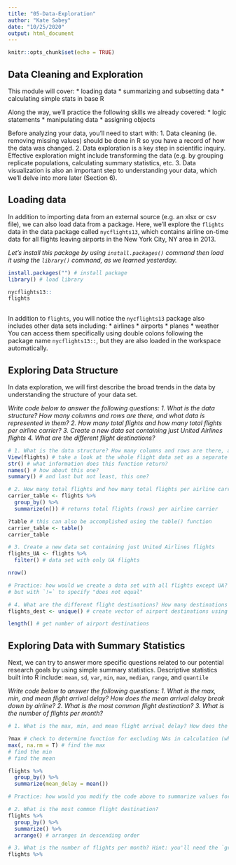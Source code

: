 ```yaml
---
title: "05-Data-Exploration"
author: "Kate Sabey"
date: "10/25/2020"
output: html_document
---
```


```r
knitr::opts_chunk$set(echo = TRUE)
```

## Data Cleaning and Exploration

This module will cover:
* loading data
* summarizing and subsetting data
* calculating simple stats in base R

Along the way, we'll practice the following skills we already covered:
*	logic statements
*	manipulating data
*	assigning objects

Before analyzing your data, you'll need to start with:
1. Data cleaning (ie. removing missing values) should be done in R so you have a record of how the data was changed. 
2. Data exploration is a key step in scientific inquiry. Effective exploration might include transforming the data
   (e.g. by grouping replicate populations, calculating summary statistics, etc. 
3. Data visualization is also an important step to understanding your data, which we'll delve into more later (Section 6).

## Loading data

In addition to importing data from an external source (e.g. an xlsx or csv file), we can also load data from a package. Here, we'll explore the `flights` data in the data package called `nycflights13`, which contains airline on-time data for all flights leaving airports in the New York City, NY area in 2013.

*Let's install this package by using `install.packages()` command then load it using the `library()` command, as we learned yesterday.*

```r

install.packages("") # install package
library() # load library

nycflights13::
flights  
  
```

In addition to `flights`, you will notice the `nycflights13` package also includes other data sets including:
*	airlines
*	airports
*	planes
*	weather
You can access them specifically using double colons following the package name `nycflights13::`, but they are also loaded in the workspace automatically.

## Exploring Data Structure

In data exploration, we will first describe the broad trends in the data by understanding the structure of your data set.

*Write code below to answer the following questions:*
  *1. What is the data structure? How many columns and rows are there, and what data is represented in them?*
  *2. How many total flights and how many total flights per airline carrier?*
  *3. Create a new data set containing just United Airlines flights*
  *4. What are the different flight destinations?*

```r

# 1. What is the data structure? How many columns and rows are there, and what data is represented in them?
View(flights) # take a look at the whole flight data set as a separate tab in R studio
str() # what information does this function return?
names() # how about this one?
summary() # and last but not least, this one?

# 2. How many total flights and how many total flights per airline carrier?
carrier_table <- flights %>% 
  group_by() %>% 
  summarize(n()) # returns total flights (rows) per airline carrier

?table # this can also be accomplished using the table() function
carrier_table <- table()
carrier_table

# 3. Create a new data set containing just United Airlines flights
flights_UA <- flights %>%
  filter() # data set with only UA flights

nrow() 

# Practice: how would we create a data set with all flights except UA? Hint: repeat filtering as above,
# but with `!=` to specify "does not equal"

# 4. What are the different flight destinations? How many destinations are there?
flights_dest <- unique() # create vector of airport destinations using the unique() function

length() # get number of airport destinations

```


## Exploring Data with Summary Statistics

Next, we can try to answer more specific questions related to our potential research goals by using simple summary statistics.
Descriptive statistics built into R include: `mean`, `sd`, `var`, `min`, `max`, `median`, `range`, and `quantile`

*Write code below to answer the following questions:*
  *1. What is the max, min, and mean flight arrival delay? How does the mean arrival delay break down by airline?*
  *2. What is the most common flight destination?*
  *3. What is the number of flights per month?*

```r

# 1. What is the max, min, and mean flight arrival delay? How does the mean arrival delay break down by airline?

?max # check to determine function for excluding NAs in calculation (what happens if you don't do this?)
max(, na.rm = T) # find the max
# find the min
# find the mean

flights %>%
  group_by() %>%
  summarize(mean_delay = mean())

# Practice: how would you modify the code above to summarize values for both mean arrival AND departure delays?

# 2. What is the most common flight destination?
flights %>%
  group_by() %>%
  summarize() %>%
  arrange() # arranges in descending order

# 3. What is the number of flights per month? Hint: you'll need the `group_by()` and `summarize()` functions again
flights %>%


```



